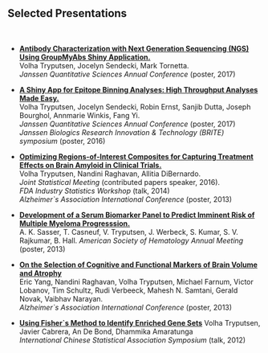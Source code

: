 <br>

## Selected Presentations

<br>

* [**Antibody Characterization with Next Generation Sequencing (NGS) Using GroupMyAbs Shiny Application.**](GroupMyAbs_final.pdf)  
Volha Tryputsen, Jocelyn Sendecki, Mark Tornetta.  
_Janssen Quantitative Sciences Annual Conference_ (poster, 2017)

* [**A Shiny App for Epitope Binning Analyses: High Throughput Analyses Made Easy.**](EpitopeBinning_Shiny_BRITE_poster_final.pdf)   
Volha Tryputsen, Jocelyn Sendecki, Robin Ernst, Sanjib Dutta, Joseph Bourghol, Annmarie Winkis, Fang Yi.  
_Janssen Quantitative Sciences Annual Conference_ (poster, 2017)  
_Janssen Biologics Research Innovation & Technology (BRITE) symposium_ (poster, 2016)  

* [**Optimizing Regions-of-Interest Composites for Capturing Treatment Effects on Brain Amyloid in Clinical Trials.**](imaging_biomarker_jsm_2014.pdf)   
Volha Tryputsen, Nandini Raghavan, Allitia DiBernardo.  
_Joint Statistical Meeting_ (contributed papers speaker, 2016).  
_FDA Industry Statistics Workshop_ (talk, 2014)  
_Alzheimer`s Association International Conference_ (poster, 2013)

* [**Development of a Serum Biomarker Panel to Predict Imminent Risk of Multiple Myeloma Progresssion.**](http://www.bloodjournal.org/content/122/21/3115?sso-checked=true)  
A. K. Sasser, T. Casneuf, V. Tryputsen, J. Werbeck, S. Kumar, S. V. Rajkumar, B. Hall. 
_American Society of Hematology Annual Meeting_ (poster, 2013)

* [**On the Selection of Cognitive and Functional Markers of Brain Volume and Atrophy**](http://www.alzheimersanddementia.com/article/S1552-5260(13)02272-3/abstract)  
Eric Yang, Nandini Raghavan, Volha Tryputsen, Michael Farnum, Victor Lobanov, Tim Schultz, Rudi Verbeeck, Mahesh N. Samtani, Gerald Novak, Vaibhav Narayan.  
_Alzheimer`s Association International Conference_ (poster, 2013)

* [**Using Fisher`s Method to Identify Enriched Gene Sets**](fishers_method_icsa_2012.pdf)
Volha Tryputsen, Javier Cabrera, An De Bond, Dhammika Amaratunga  
_International Chinese Statistical Association Symposium_ (talk, 2012)  

